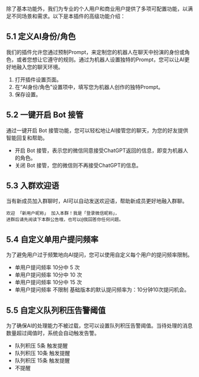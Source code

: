 除了基本功能外，我们为专业的个人用户和商业用户提供了多项可配置功能，以满足不同场景和需求。以下是本插件的高级功能介绍：

## 5.1 定义AI身份/角色

我们的插件允许您通过预制Prompt，来定制您的机器人在聊天中扮演的身份或角色，或者您想让它遵守的规则。通过为机器人设置独特的Prompt，您可以让AI更好地融入您的聊天环境。

1. 打开插件设置页面。
2. 在“AI身份/角色”设置项中，填写您为机器人创作的独特Prompt。
3. 保存设置。

## 5.2 一键开启 Bot 接管

通过一键开启 Bot 接管功能，您可以轻松地让AI接管您的聊天，为您的好友提供智能回复和帮助。
- 开启 Bot 接管，表示您的微信同意接受ChatGPT返回的信息，即变为机器人的角色。
- 关闭 Bot 接管，您的微信则不再接受ChatGPT的信息。

## 5.3 入群欢迎语

当有新成员加入群聊时，AI可以自动发送欢迎语，帮助新成员更好地融入群聊。

```
欢迎 「新用户昵称」 加入本群！我是「登录微信昵称」，
进群后请先阅读下本群公告哦，也可以@我回答你任何问题。
```

## 5.4 自定义单用户提问频率

为了避免用户过于频繁地向AI提问，您可以使用自定义每个用户的提问频率限制。
- 单用户提问频率 10分中 5 次
- 单用户提问频率 10分中 10 次
- 单用户提问频率 10分中 15 次
- 单用户提问频率 不限制
基础版本的默认提问频率为：10分钟10次提问机会。

## 5.5 自定义队列积压告警阈值

为了确保AI的处理能力不被过载，您可以设置队列积压告警阈值。当待处理的消息数量超过阈值时，系统会自动触发告警。

- 队列积压 5条 触发提醒
- 队列积压 10条 触发提醒
- 队列积压 15条 触发提醒
- 不提醒